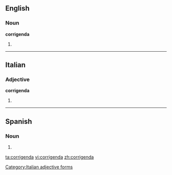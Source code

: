 ==English==

===Noun===
'''corrigenda'''

# {{plural of|agendum}}

----

==Italian==

===Adjective===
'''corrigenda''' {{f}}

# {{feminine of|[[corrigendo]]}}

[[Category:Italian adjective forms]]

----

==Spanish==

===Noun===
{{infl|es|noun form}}

# {{inflection of|corrigendum||plural|lang=es}}

[[ta:corrigenda]]
[[vi:corrigenda]]
[[zh:corrigenda]]